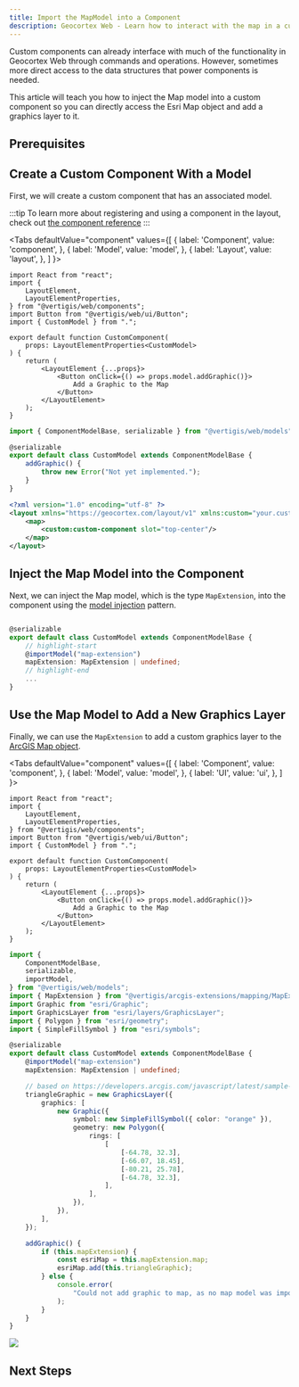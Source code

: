 ```yaml
---
title: Import the MapModel into a Component
description: Geocortex Web - Learn how to interact with the map in a custom component
---
```



Custom components can already interface with much of the functionality in Geocortex Web through commands and operations. However, sometimes more direct access to the data structures that power components is needed.

This article will teach you how to inject the Map model into a custom component so you can directly access the Esri Map object and add a graphics layer to it.

## Prerequisites

<PrereqsCustomCodeSnippet />

## Create a Custom Component With a Model

First, we will create a custom component that has an associated model.

:::tip
To learn more about registering and using a component in the layout, check out [the component reference](sdk-components-reference.mdx)
:::

<Tabs
  defaultValue="component"
  values={[
    { label: 'Component', value: 'component', },
    { label: 'Model', value: 'model', },
    { label: 'Layout', value: 'layout', },
  ]
}>
<TabItem value="component">

```tsx title="src/components/CustomComponent/CustomComponent.tsx"
import React from "react";
import {
    LayoutElement,
    LayoutElementProperties,
} from "@vertigis/web/components";
import Button from "@vertigis/web/ui/Button";
import { CustomModel } from ".";

export default function CustomComponent(
    props: LayoutElementProperties<CustomModel>
) {
    return (
        <LayoutElement {...props}>
            <Button onClick={() => props.model.addGraphic()}>
                Add a Graphic to the Map
            </Button>
        </LayoutElement>
    );
}
```

</TabItem>
<TabItem value="model">

```ts title="src/components/CustomComponent/CustomModel.ts"
import { ComponentModelBase, serializable } from "@vertigis/web/models";

@serializable
export default class CustomModel extends ComponentModelBase {
    addGraphic() {
        throw new Error("Not yet implemented.");
    }
}
```

</TabItem>
<TabItem value="layout">

```xml title="app/layout.xml"
<?xml version="1.0" encoding="utf-8" ?>
<layout xmlns="https://geocortex.com/layout/v1" xmlns:custom="your.custom.namespace">
    <map>
        <custom:custom-component slot="top-center"/>
    </map>
</layout>
```

</TabItem>
</Tabs>

## Inject the Map Model into the Component

Next, we can inject the Map model, which is the type `MapExtension`, into the component using the [model injection](sdk-components-interactions.mdx#interacting-with-components-through-models) pattern.

```ts

@serializable
export default class CustomModel extends ComponentModelBase {
    // highlight-start
    @importModel("map-extension")
    mapExtension: MapExtension | undefined;
    // highlight-end
    ...
}
```

## Use the Map Model to Add a New Graphics Layer

Finally, we can use the `MapExtension` to add a custom graphics layer to the [ArcGIS Map object](https://developers.arcgis.com/javascript/latest/api-reference/esri-Map.html).

<Tabs
  defaultValue="component"
  values={[
    { label: 'Component', value: 'component', },
    { label: 'Model', value: 'model', },
    { label: 'UI', value: 'ui', },
  ]
}>
<TabItem value="component">

```tsx title="src/components/CustomComponent/CustomComponent.tsx"
import React from "react";
import {
    LayoutElement,
    LayoutElementProperties,
} from "@vertigis/web/components";
import Button from "@vertigis/web/ui/Button";
import { CustomModel } from ".";

export default function CustomComponent(
    props: LayoutElementProperties<CustomModel>
) {
    return (
        <LayoutElement {...props}>
            <Button onClick={() => props.model.addGraphic()}>
                Add a Graphic to the Map
            </Button>
        </LayoutElement>
    );
}
```

</TabItem>
<TabItem value="model">

```ts title="src/components/CustomComponent/CustomModel.ts"
import {
    ComponentModelBase,
    serializable,
    importModel,
} from "@vertigis/web/models";
import { MapExtension } from "@vertigis/arcgis-extensions/mapping/MapExtension";
import Graphic from "esri/Graphic";
import GraphicsLayer from "esri/layers/GraphicsLayer";
import { Polygon } from "esri/geometry";
import { SimpleFillSymbol } from "esri/symbols";

@serializable
export default class CustomModel extends ComponentModelBase {
    @importModel("map-extension")
    mapExtension: MapExtension | undefined;

    // based on https://developers.arcgis.com/javascript/latest/sample-code/sandbox/index.html?sample=intro-graphics
    triangleGraphic = new GraphicsLayer({
        graphics: [
            new Graphic({
                symbol: new SimpleFillSymbol({ color: "orange" }),
                geometry: new Polygon({
                    rings: [
                        [
                            [-64.78, 32.3],
                            [-66.07, 18.45],
                            [-80.21, 25.78],
                            [-64.78, 32.3],
                        ],
                    ],
                }),
            }),
        ],
    });

    addGraphic() {
        if (this.mapExtension) {
            const esriMap = this.mapExtension.map;
            esriMap.add(this.triangleGraphic);
        } else {
            console.error(
                "Could not add graphic to map, as no map model was imported into the 'CustomModel'."
            );
        }
    }
}
```

</TabItem>
<TabItem value="ui">
<img src={useBaseUrl("img/web-add-graphics-layer-component.png")}/>
</TabItem>
</Tabs>

## Next Steps

<UseCaseContainer>
    <UseCaseCard
        title="Learn more about Component Interactions"
        description="Learn more about how components interact with each other through models and services"
        link={useBaseUrl("docs/web/sdk-components-interactions")}
    />
    <UseCaseCard
        title="Learn how Components are Bound to Models in the Layout"
        description="Learn how layout structure can be used to bind components to their required models"
        link={useBaseUrl("docs/web/configuration-advanced-model-binding")}
    />
</UseCaseContainer>
